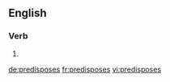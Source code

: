 ==English==

===Verb===
{{head|en|verb form}}

# {{en-third-person singular of|predispose}}

[[de:predisposes]]
[[fr:predisposes]]
[[vi:predisposes]]